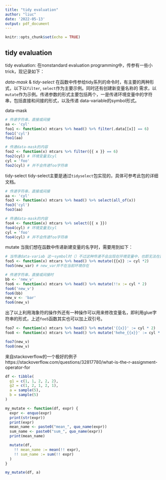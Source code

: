 ```yaml
---
title: "tidy evaluation"
author: "liuc"
date: '2022-05-13'
output: pdf_document
---
```


```r
knitr::opts_chunk$set(echo = TRUE)
```

## tidy evaluation

tidy evaluation:
在nonstandard evaluation programming中，传参有一些小trick，现记录如下：


*data-mask* & *tidy-select*
在函数中传参给tidy系列的命令时，有主要的两种形式，以下以`filter`, `select`作为主要示例。同时还有创建新变量名称的 需求，以`mutate`作为示例。传递参数的形式主要包括两个，一是传递环境变量中的字符串，包括直接和间接的形式，以及传递
data-variable的symbol形式。


data-mask
```r
# 传递字符串，直接或间接
aa <- 'cyl'
foo1 <- function(x) mtcars %>% head() %>% filter(.data[[x]] == 6)
foo1('cyl')
foo1(aa)

# 传递data-mask的内容
foo2 <- function(x) mtcars %>% filter({{ x }} == 6)
foo2(cyl) # 环境变量无cyl
cyl = 'foo'
foo2(cyl) # 并不会传递foo字符串
```

tidy-select
tidy-select主要是通过`tidyselect`包实现的，具体可参考此包的详细文档。
```r
# 传递字符串，直接或间接
aa <- 'cyl'
foo3 <- function(x) mtcars %>% head() %>% select(all_of(x))
foo3('cyl')
foo3(aa)

# 传递data-mask的内容
foo4 <- function(x) mtcars %>% select({{ x }})
foo4(cyl) # 环境变量无cyl
cyl = 'foo'
foo4(cyl) # 并不会传递foo字符串
```


mutate
当我们想在函数中传递新建变量的名字时，需要用到如下：
```r
# 当传递data-variab 这一symbol时（）不过这种传递不会出现在环境变量中，也即无法在函数所处的environment中存在
foo5 <- function(x) mtcars %>% head() %>% mutate({{x}} := cyl *2)
foo5(new_var) # new_var并不在当前环境存在

# 传递字符串，直接或间接时
bb <- 'new_v'
foo6 <- function(x) mtcars %>% head() %>% mutate(!!x := cyl * 2)
foo6('new_v')
foo6(bb)
new_v <- 'bar'
foo6(new_v)
```

出了以上利用海象符的操作外还有一种操作可以用来修改变量名，即利用glue字符串的形式，上述`foo5`函数其实也可以加上双引号。
```r
foo7 <- function(x) mtcars %>% head() %>% mutate('{{x}}' := cyl * 2)
foo8 <- function(x) mtcars %>% head() %>% mutate('hehe_{{x}}' := cyl * 2)

foo7(new_v)
foo8(new_v)
```


来自stackoverflow的一个极好的例子
https://stackoverflow.com/questions/32817780/what-is-the-r-assignment-operator-for
```r

df <- tibble(
  g1 = c(1, 1, 2, 2, 2),
  g2 = c(1, 2, 1, 2, 1),
  a = sample(5),
  b = sample(5)
)

my_mutate <- function(df, expr) {
  expr <- enquo(expr)
  print(str(expr))
  print(expr)
  mean_name <- paste0("mean_", quo_name(expr))
  sum_name <- paste0("sum_", quo_name(expr))
  print(mean_name)

  mutate(df,
    !! mean_name := mean(!! expr),
    !! sum_name := sum(!! expr)
  )
}

my_mutate(df, a)
```



